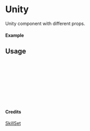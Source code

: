 
<Meta of={Unity} title="SkillSet/Unity" />

# Unity

Unity component with different props.

#### Example

<Canvas of={Unity.Primary} />

## Usage

```ts
import { Unity } from "yadl-ui";

const Example = () => {
  return (
      <Unity />
  );
};

export default Example;
```

#### Credits
[SkillSet](https://skillicons.dev)
